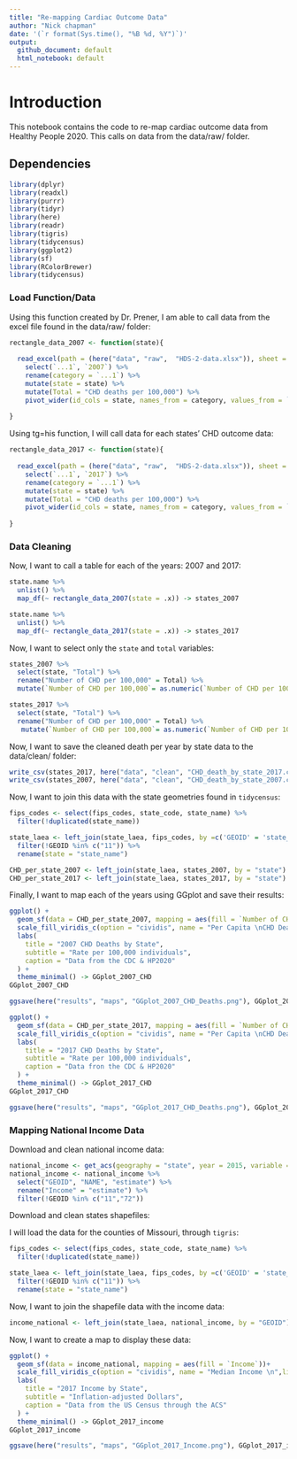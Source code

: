 ```yaml
---
title: "Re-mapping Cardiac Outcome Data"
author: "Nick chapman"
date: '(`r format(Sys.time(), "%B %d, %Y")`)'
output: 
  github_document: default
  html_notebook: default 
---
```


# Introduction
This notebook contains the code to re-map cardiac outcome data from Healthy People 2020. This calls on data from the data/raw/ folder.

## Dependencies
```r
library(dplyr)
library(readxl)
library(purrr)
library(tidyr)
library(here)
library(readr)
library(tigris)
library(tidycensus)
library(ggplot2)
library(sf)
library(RColorBrewer)
library(tidycensus)
```

### Load Function/Data

Using this function created by Dr. Prener, I am able to call data from the excel file found in the data/raw/ folder:

```r
rectangle_data_2007 <- function(state){
  
  read_excel(path = (here("data", "raw",  "HDS-2-data.xlsx")), sheet = state) %>%
    select(`...1`, `2007`) %>%
    rename(category = `...1`) %>%
    mutate(state = state) %>%
    mutate(Total = "CHD deaths per 100,000") %>%
    pivot_wider(id_cols = state, names_from = category, values_from = `2007`)
  
}
```

Using tg=his function, I will call data for each states' CHD outcome data:

```r
rectangle_data_2017 <- function(state){
  
  read_excel(path = (here("data", "raw",  "HDS-2-data.xlsx")), sheet = state) %>%
    select(`...1`, `2017`) %>%
    rename(category = `...1`) %>%
    mutate(state = state) %>%
    mutate(Total = "CHD deaths per 100,000") %>%
    pivot_wider(id_cols = state, names_from = category, values_from = `2017`)
  
}
```

### Data Cleaning

Now, I want to call a table for each of the years: 2007 and 2017:

```r
state.name %>%
  unlist() %>%
  map_df(~ rectangle_data_2007(state = .x)) -> states_2007 
```

```r
state.name %>%
  unlist() %>%
  map_df(~ rectangle_data_2017(state = .x)) -> states_2017 
```

Now, I want to select only the `state` and `total` variables:

```r
states_2007 %>%
  select(state, "Total") %>%
  rename("Number of CHD per 100,000" = Total) %>%
  mutate(`Number of CHD per 100,000`= as.numeric(`Number of CHD per 100,000`))-> states_2007
```

```r
states_2017 %>%
  select(state, "Total") %>%
  rename("Number of CHD per 100,000" = Total) %>%
   mutate(`Number of CHD per 100,000`= as.numeric(`Number of CHD per 100,000`))-> states_2017
```

Now, I want to save the cleaned death per year by state data to the data/clean/ folder:

```r
write_csv(states_2017, here("data", "clean", "CHD_death_by_state_2017.csv"))
write_csv(states_2007, here("data", "clean", "CHD_death_by_state_2007.csv"))
```


Now, I want to join this data with the state geometries found in `tidycensus`:

```r
fips_codes <- select(fips_codes, state_code, state_name) %>%
  filter(!duplicated(state_name))
```

```r
state_laea <- left_join(state_laea, fips_codes, by =c('GEOID' = 'state_code')) %>%
  filter(!GEOID %in% c("11")) %>%
  rename(state = "state_name")
```


```r
CHD_per_state_2007 <- left_join(state_laea, states_2007, by = "state")
CHD_per_state_2017 <- left_join(state_laea, states_2017, by = "state")
```

Finally, I want to map each of the years using GGplot and save their results:

```r
ggplot() +
  geom_sf(data = CHD_per_state_2007, mapping = aes(fill = `Number of CHD per 100,000`))+
  scale_fill_viridis_c(option = "cividis", name = "Per Capita \nCHD Deaths", limits = c(50, 200), direction = -1) +
  labs(
    title = "2007 CHD Deaths by State",
    subtitle = "Rate per 100,000 individuals",
    caption = "Data from the CDC & HP2020"
  ) +
  theme_minimal() -> GGplot_2007_CHD
GGplot_2007_CHD
```

```r
ggsave(here("results", "maps", "GGplot_2007_CHD_Deaths.png"), GGplot_2007_CHD, dpi = 500)
```


```r
ggplot() +
  geom_sf(data = CHD_per_state_2017, mapping = aes(fill = `Number of CHD per 100,000`))+
  scale_fill_viridis_c(option = "cividis", name = "Per Capita \nCHD Deaths",limits = c(50, 200), direction = -1) +
  labs(
    title = "2017 CHD Deaths by State",
    subtitle = "Rate per 100,000 individuals",
    caption = "Data fron the CDC & HP2020"
  ) +
  theme_minimal() -> GGplot_2017_CHD
GGplot_2017_CHD
``` 

```r
ggsave(here("results", "maps", "GGplot_2017_CHD_Deaths.png"), GGplot_2017_CHD, dpi = 500)
```

### Mapping National Income Data

Download and clean national income data:
```r
national_income <- get_acs(geography = "state", year = 2015, variable = "B19326_001", survey = "acs5")
national_income <- national_income %>% 
  select("GEOID", "NAME", "estimate") %>%
  rename("Income" = "estimate") %>%
  filter(!GEOID %in% c("11","72"))
```

Download and clean states shapefiles:

I will load the data for the counties of Missouri, through `tigris`:
```r
fips_codes <- select(fips_codes, state_code, state_name) %>%
  filter(!duplicated(state_name))
```

```r
state_laea <- left_join(state_laea, fips_codes, by =c('GEOID' = 'state_code')) %>%
  filter(!GEOID %in% c("11")) %>%
  rename(state = "state_name")
```

Now, I want to join the shapefile data with the income data:

```r
income_national <- left_join(state_laea, national_income, by = "GEOID")
```

Now, I want to create a map to display these data:

```r
ggplot() +
  geom_sf(data = income_national, mapping = aes(fill = `Income`))+
  scale_fill_viridis_c(option = "cividis", name = "Median Income \n",limits = c(20000,40000), direction = -1) +
  labs(
    title = "2017 Income by State",
    subtitle = "Inflation-adjusted Dollars",
    caption = "Data from the US Census through the ACS"
  ) +
  theme_minimal() -> GGplot_2017_income
GGplot_2017_income
```

```r
ggsave(here("results", "maps", "GGplot_2017_Income.png"), GGplot_2017_income, dpi = 500)
```
